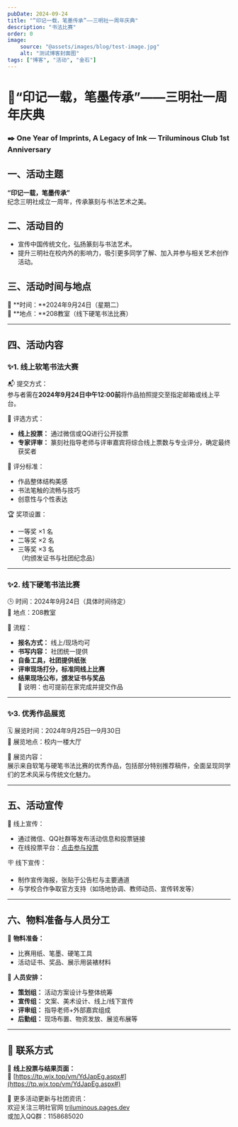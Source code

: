 ```yaml
---
pubDate: 2024-09-24
title: "“印记一载，笔墨传承”——三明社一周年庆典"
description: "书法比赛"
order: 0
image:
    source: "@assets/images/blog/test-image.jpg"
    alt: "测试博客封面图"
tags: ["博客", "活动", "金石"]
---
```


# 🏮“印记一载，笔墨传承”——三明社一周年庆典  
### ✒️ One Year of Imprints, A Legacy of Ink — Triluminous Club 1st Anniversary

## 一、活动主题  
**“印记一载，笔墨传承”**  
纪念三明社成立一周年，传承篆刻与书法艺术之美。

## 二、活动目的  

- 宣传中国传统文化，弘扬篆刻与书法艺术。  
- 提升三明社在校内外的影响力，吸引更多同学了解、加入并参与相关艺术创作活动。

## 三、活动时间与地点  

📅 **时间：**2024年9月24日（星期二）  
📍 **地点：**208教室（线下硬笔书法比赛）

---

## 四、活动内容  

### ✨1. 线上软笔书法大赛  

📬 提交方式：  
参与者需在**2024年9月24日中午12:00前**将作品拍照提交至指定邮箱或线上平台。

🎯 评选方式：  
- **线上投票：** 通过微信或QQ进行公开投票  
- **专家评审：** 篆刻社指导老师与评审嘉宾将综合线上票数与专业评分，确定最终获奖者  

📐 评分标准：  
- 作品整体结构美感  
- 书法笔触的流畅与技巧  
- 创意性与个性表达  

🏆 奖项设置：  
- 一等奖 ×1 名  
- 二等奖 ×2 名  
- 三等奖 ×3 名  
（均颁发证书与社团纪念品）

---

### ✨2. 线下硬笔书法比赛  

🕒 时间：2024年9月24日（具体时间待定）  
📍 地点：208教室  

📝 流程：  
- **报名方式：** 线上/现场均可  
- **书写内容：** 社团统一提供  
- **自备工具，社团提供纸张**  
- **评审现场打分，标准同线上比赛**  
- **结果现场公布，颁发证书与奖品**  
📌 说明：也可提前在家完成并提交作品

---

### ✨3. 优秀作品展览  

🗓️ 展览时间：2024年9月25日—9月30日  
📍 展览地点：校内一楼大厅  

📸 展览内容：  
展示来自软笔与硬笔书法比赛的优秀作品，包括部分特别推荐稿件，全面呈现同学们的艺术风采与传统文化魅力。

---

## 五、活动宣传  

📢 线上宣传：  
- 通过微信、QQ社群等发布活动信息和投票链接  
- 在线投票平台：[点击参与投票](https://tp.wjx.top/vm/YdJapEg.aspx#)  

🪧 线下宣传：  
- 制作宣传海报，张贴于公告栏与主要通道  
- 与学校合作争取官方支持（如场地协调、教师动员、宣传转发等）

---

## 六、物料准备与人员分工  

🧾 **物料准备：**  
- 比赛用纸、笔墨、硬笔工具  
- 活动证书、奖品、展示用装裱材料  

👥 **人员安排：**  
- **策划组：** 活动方案设计与整体统筹  
- **宣传组：** 文案、美术设计、线上/线下宣传  
- **评审组：** 指导老师+外部嘉宾组成  
- **后勤组：** 现场布置、物资发放、展览布展等

---

## 💬 联系方式  

📎 **线上投票与结果页面：**  
🔗 [https://tp.wjx.top/vm/YdJapEg.aspx#](https://tp.wjx.top/vm/YdJapEg.aspx#)

📌 更多活动更新与社团资讯：  
欢迎关注三明社官网 [triluminous.pages.dev](https://triluminous.pages.dev)  
或加入QQ群：1158685020  
